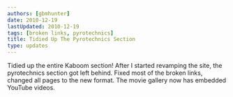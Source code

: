 ```yaml
---
authors: [gbmhunter]
date: 2010-12-19
lastUpdated: 2010-12-19
tags: [broken links, pyrotechnics]
title: Tidied Up The Pyrotechnics Section
type: updates
---
```


Tidied up the entire Kaboom section! After I started revamping the site, the pyrotechnics section got left behind. Fixed most of the broken links, changed all pages to the new format. The movie gallery now has embedded YouTube videos.
